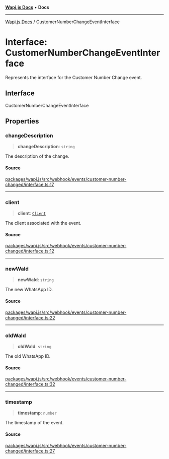 [**Wapi.js Docs**](../README.mdx) • **Docs**

***

[Wapi.js Docs](../globals.mdx) / CustomerNumberChangeEventInterface

# Interface: CustomerNumberChangeEventInterface

Represents the interface for the Customer Number Change event.

## Interface

CustomerNumberChangeEventInterface

## Properties

### changeDescription

> **changeDescription**: `string`

The description of the change.

#### Source

[packages/wapi.js/src/webhook/events/customer-number-changed/interface.ts:17](https://github.com/sarthakjdev/wapi.js/blob/13b0ae8a179e1d2ead89d348fa5b05387c8fc977/packages/wapi.js/src/webhook/events/customer-number-changed/interface.ts#L17)

***

### client

> **client**: [`Client`](../classes/Client.mdx)

The client associated with the event.

#### Source

[packages/wapi.js/src/webhook/events/customer-number-changed/interface.ts:12](https://github.com/sarthakjdev/wapi.js/blob/13b0ae8a179e1d2ead89d348fa5b05387c8fc977/packages/wapi.js/src/webhook/events/customer-number-changed/interface.ts#L12)

***

### newWaId

> **newWaId**: `string`

The new WhatsApp ID.

#### Source

[packages/wapi.js/src/webhook/events/customer-number-changed/interface.ts:22](https://github.com/sarthakjdev/wapi.js/blob/13b0ae8a179e1d2ead89d348fa5b05387c8fc977/packages/wapi.js/src/webhook/events/customer-number-changed/interface.ts#L22)

***

### oldWaId

> **oldWaId**: `string`

The old WhatsApp ID.

#### Source

[packages/wapi.js/src/webhook/events/customer-number-changed/interface.ts:32](https://github.com/sarthakjdev/wapi.js/blob/13b0ae8a179e1d2ead89d348fa5b05387c8fc977/packages/wapi.js/src/webhook/events/customer-number-changed/interface.ts#L32)

***

### timestamp

> **timestamp**: `number`

The timestamp of the event.

#### Source

[packages/wapi.js/src/webhook/events/customer-number-changed/interface.ts:27](https://github.com/sarthakjdev/wapi.js/blob/13b0ae8a179e1d2ead89d348fa5b05387c8fc977/packages/wapi.js/src/webhook/events/customer-number-changed/interface.ts#L27)
